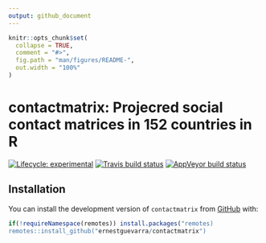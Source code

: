 ```yaml
---
output: github_document
---
```


<!-- README.md is generated from README.Rmd. Please edit that file -->

```r
knitr::opts_chunk$set(
  collapse = TRUE,
  comment = "#>",
  fig.path = "man/figures/README-",
  out.width = "100%"
)
```

# contactmatrix: Projecred social contact matrices in 152 countries in R

<!-- badges: start -->
[![Lifecycle: experimental](https://img.shields.io/badge/lifecycle-experimental-orange.svg)](https://www.tidyverse.org/lifecycle/#experimental)
[![Travis build status](https://travis-ci.org/ernestguevarra/contactmatrix.svg?branch=master)](https://travis-ci.org/ernestguevarra/contactmatrix)
[![AppVeyor build status](https://ci.appveyor.com/api/projects/status/github/ernestguevarra/contactmatrix?branch=master&svg=true)](https://ci.appveyor.com/project/ernestguevarra/contactmatrix)
<!-- badges: end -->


## Installation

You can install the development version of `contactmatrix` from [GitHub](https://github.com/) with:

```r
if(!requireNamespace(remotes)) install.packages("remotes)
remotes::install_github("ernestguevarra/contactmatrix")
```


